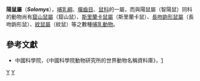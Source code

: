 {{Automatic taxobox
| taxon = Solomys
| image = 
| image_caption = 
| authority = Thomas, 1922
}}

'''陽鼠屬'''（'''''Solomys'''''），[[哺乳綱|哺乳綱]]、[[囓齒目|囓齒目]]、[[鼠科|鼠科]]的一屬，而與陽鼠屬（智陽鼠）同科的動物尚有[[窟山鼠屬|窟山鼠屬]]（窟山鼠）、[[斯里蘭卡鼠屬|斯里蘭卡鼠屬]]（斯里蘭卡鼠）、[[長吻鼩形鼠屬|長吻鼩形鼠屬]]（長吻鼩形鼠）、[[紋鼠屬|紋鼠屬]]（紋鼠）等之數種[[哺乳動物|哺乳動物]]。

==參考文獻==
*中國科學院，《中國科學院動物研究所的世界動物名稱資料庫》，[https://web.archive.org/web/20050718232917/http://vzd.brim.ac.cn/division/fauna/index.asp]

{{Taxonbar}}
[[Category:1922年描述的分类群|Y]]
[[Category:鼠亚科|Y]]
{{animal-stub}}